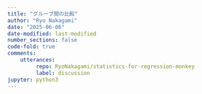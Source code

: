 ```yaml
---
title: "グループ間の比較"
author: "Ryo Nakagami"
date: "2025-06-06"
date-modified: last-modified
number_sections: false
code-fold: true
comments:
    utterances:
         repo: RyoNakagami/statistics-for-regression-monkey
         label: discussion
jupyter: python3
---
```

